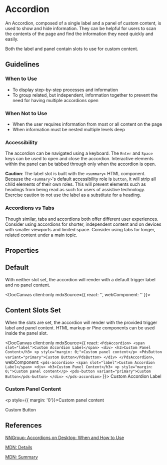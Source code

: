 
# Accordion

An Accordion, composed of a single label and a panel of custom content, is used to show and hide information. They can be helpful for users to scan the contents of the page and find the information they need quickly and easily.

Both the label and panel contain slots to use for custom content.

## Guidelines

### When to Use

- To display step-by-step processes and information
- To group related, but independent, information together to prevent the need for having multiple accordions open

### When Not to Use

- When the user requires information from most or all content on the page
- When information must be nested multiple levels deep

### Accessibility

The accordion can be navigated using a keyboard. The `Enter` and `Space` keys can be used to open and close the accordion. Interactive elements within the panel can be tabbed through only when the accordion is open.

**Caution**: The label slot is built with the `<summary>` HTML component. Because the `<summary>`'s default accessibility role is `button`, it will strip all child elements of their own roles. This will prevent elements such as headings from being read as such for users of assistive technology. Exercise caution to not use the label as a substitute for a heading.

### Accordions vs Tabs

Though similar, tabs and accordions both offer different user experiences. Consider using accordions for shorter, independent content and on devices with smaller viewports and limited space. Consider using tabs for longer, related content under a main topic.

## Properties

<DocArgsTable componentName="pds-accordion" docSource={components} />

## Default

With neither slot set, the accordion will render with a default trigger label and no panel content.

<DocCanvas client:only
  mdxSource={{
    react: '<PdsAccordion></PdsAccordion>',
    webComponent: '<pds-accordion></pds-accordion>'
}}>
  <pds-accordion></pds-accordion>
</DocCanvas>

## Content Slots Set

When the slots are set, the accordion will render with the provided trigger label and panel content. HTML markup or Pine components can be used inside the panel slot.

<DocCanvas client:only
  mdxSource={{
    react: `
      <PdsAccordion>
        <span slot="label">Custom Accordion Label</span>
        <div>
          <h3>Custom Panel Content</h3>
          <p style="margin: 0;">Custom panel content</p>
          <PdsButton variant="primary">Custom Button</PdsButton>
        </div>
      </PdsAccordion>
    `,
    webComponent: `
      <pds-accordion>
        <span slot="label">Custom Accordion Label</span>
        <div>
          <h3>Custom Panel Content</h3>
          <p style="margin: 0;">Custom panel content</p>
          <pds-button variant="primary">Custom Button</pds-button>
        </div>
      </pds-accordion>
    `
}}>
  <pds-accordion>
    <span slot="label">Custom Accordion Label</span>
    <div>
      <h3>Custom Panel Content</h3>
      <p style={{ margin: '0'}}>Custom panel content</p>
      <pds-button variant="primary">Custom Button</pds-button>
    </div>
  </pds-accordion>
</DocCanvas>

## References

[NNGroup: Accordions on Desktop: When and How to Use](https://www.nngroup.com/articles/accordions-on-desktop/)

[MDN: Details](https://developer.mozilla.org/en-US/docs/Web/HTML/Element/details)

[MDN: Summary](https://developer.mozilla.org/en-US/docs/Web/HTML/Element/summary)
